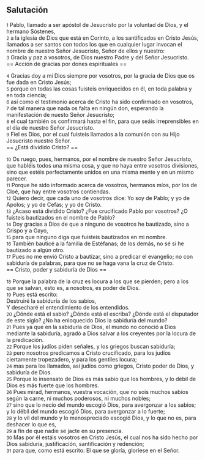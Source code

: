 == Salutación ==

{{anchor|1}} <small>1</small> Pablo, llamado a ser apóstol de Jesucristo por la voluntad de Dios, y el hermano Sóstenes,<br>
{{anchor|2}} <small>2</small> a la iglesia de Dios que está en Corinto, a los santificados en Cristo Jesús, llamados a ser santos con todos los que en cualquier lugar invocan el nombre de nuestro Señor Jesucristo, Señor de ellos y nuestro:<br>
{{anchor|3}} <small>3</small> Gracia y paz a vosotros, de Dios nuestro Padre y del Señor Jesucristo.<br>
== Acción de gracias por dones espirituales ==

{{anchor|4}} <small>4</small> Gracias doy a mi Dios siempre por vosotros, por la gracia de Dios que os fue dada en Cristo Jesús;<br>
{{anchor|5}} <small>5</small> porque en todas las cosas fuisteis enriquecidos en él, en toda palabra y en toda ciencia;<br>
{{anchor|6}} <small>6</small> así como el testimonio acerca de Cristo ha sido confirmado en vosotros,<br>
{{anchor|7}} <small>7</small> de tal manera que nada os falta en ningún don, esperando la manifestación de nuesto Señor Jesucristo;<br>
{{anchor|8}} <small>8</small> el cual también os confirmará hasta el fin, para que seáis irreprensibles en el día de nuestro Señor Jesucristo.<br>
{{anchor|9}} <small>9</small> Fiel es Dios, por el cual fuisteis llamados a la comunión con su Hijo Jesucristo nuestro Señor.<br>
== ¿Está dividido Cristo? ==

{{anchor|10}} <small>10</small> Os ruego, pues, hermanos, por el nombre de nuestro Señor Jesucristo, que habléis todos una misma cosa, y que no haya entre vosotros divisiones, sino que estéis perfectamente unidos en una misma mente y en un mismo parecer.<br>
{{anchor|11}} <small>11</small> Porque he sido informado acerca de vosotros, hermanos míos, por los de Cloé, que hay entre vosotros contiendas.<br>
{{anchor|12}} <small>12</small> Quiero decir, que cada uno de vosotros dice: Yo soy de Pablo; y yo de Apolos; y yo de Cefas; y yo de Cristo.<br>
{{anchor|13}} <small>13</small> ¿Acaso está dividido Cristo? ¿Fue crucificado Pablo por vosotros? ¿O fuisteis bautizados en el nombre de Pablo?<br>
{{anchor|14}} <small>14</small> Doy gracias a Dios de que a ninguno de vosotros he bautizado, sino a Crispo y a Gayo,<br>
{{anchor|15}} <small>15</small> para que ninguno diga que fuisteis bautizados en mi nombre.<br>
{{anchor|16}} <small>16</small> También bauticé a la familia de Estéfanas; de los demás, no sé si he bautizado a algún otro.<br>
{{anchor|17}} <small>17</small> Pues no me envió Cristo a bautizar, sino a predicar el evangelio; no con sabiduría de palabras, para que no se haga vana la cruz de Cristo.<br>
== Cristo, poder y sabiduría de Dios ==

{{anchor|18}} <small>18</small> Porque la palabra de la cruz es locura a los que se pierden; pero a los que se salvan, esto es, a nosotros, es poder de Dios.<br>
{{anchor|19}} <small>19</small> Pues está escrito:<br>
Destruiré la sabiduría de los sabios,<br>
Y desecharé el entendimiento de los entendidos.<br>
{{anchor|20}} <small>20</small> ¿Dónde está el sabio? ¿Dónde está el escriba? ¿Dónde está el disputador de este siglo? ¿No ha enloquecido Dios la sabiduría del mundo?<br>
{{anchor|21}} <small>21</small> Pues ya que en la sabiduría de Dios, el mundo no conoció a Dios mediante la sabiduría, agradó a Dios salvar a los creyentes por la locura de la predicación.<br>
{{anchor|22}} <small>22</small> Porque los judíos piden señales, y los griegos buscan sabiduría;<br>
{{anchor|23}} <small>23</small> pero nosotros predicamos a Cristo crucificado, para los judíos ciertamente tropezadero, y para los gentiles locura;<br>
{{anchor|24}} <small>24</small> mas para los llamados, así judíos como griegos, Cristo poder de Dios, y sabiduría de Dios.<br>
{{anchor|25}} <small>25</small> Porque lo insensato de Dios es más sabio que los hombres, y lo débil de Dios es más fuerte que los hombres.<br>
{{anchor|26}} <small>26</small> Pues mirad, hermanos, vuestra vocación, que no sois muchos sabios según la carne, ni muchos poderosos, ni muchos nobles;<br>
{{anchor|27}} <small>27</small> sino que lo necio del mundo escogió Dios, para avergonzar a los sabios; y lo débil del mundo escogió Dios, para avergonzar a lo fuerte;<br>
{{anchor|28}} <small>28</small> y lo vil del mundo y lo menospreciado escogió Dios, y lo que no es, para deshacer lo que es,<br>
{{anchor|29}} <small>29</small> a fin de que nadie se jacte en su presencia.<br>
{{anchor|30}} <small>30</small> Mas por él estáis vosotros en Cristo Jesús, el cual nos ha sido hecho por Dios sabiduría, justificación, santificación y redención;<br>
{{anchor|31}} <small>31</small> para que, como está escrito: El que se gloría, gloríese en el Señor.<br>
